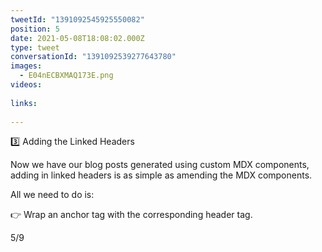```yaml
---
tweetId: "1391092545925550082"
position: 5
date: 2021-05-08T18:08:02.000Z
type: tweet
conversationId: "1391092539277643780"
images:
  - E04nECBXMAQ173E.png
videos:
  
links:
  
---
```

3️⃣ Adding the Linked Headers

Now we have our blog posts generated using custom MDX components, adding in linked headers is as simple as amending the MDX components.

All we need to do is:

👉 Wrap an anchor tag with the corresponding header tag.

5/9 
